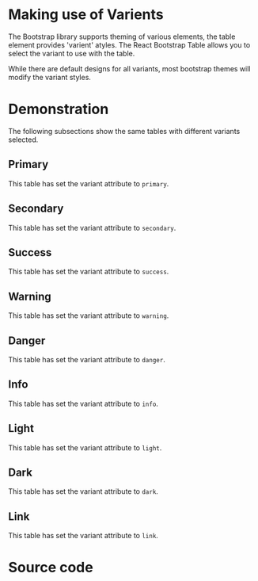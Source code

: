 

<Meta name='Table Varients' of={TableSyleVarientStories} />

# Making use of Varients

The Bootstrap library supports theming of various elements, the table element provides 'varient' atyles. The React Bootstrap Table allows you to select the variant to use with the table.

While there are default designs for all variants, most bootstrap themes will modify the variant styles.

# Demonstration

The following subsections show the same tables with different variants selected.

## Primary

This table has set the variant attribute to `primary`.

<Canvas of={TableSyleVarientStories.PrimaryVarient} />

## Secondary

This table has set the variant attribute to `secondary`.

<Canvas of={TableSyleVarientStories.SecondaryVarient} />

## Success

This table has set the variant attribute to `success`.

<Canvas of={TableSyleVarientStories.SuccessVarient} />

## Warning

This table has set the variant attribute to `warning`.

<Canvas of={TableSyleVarientStories.WarningVarient} />

## Danger

This table has set the variant attribute to `danger`.

<Canvas of={TableSyleVarientStories.DangerVarient} />

## Info

This table has set the variant attribute to `info`.

<Canvas of={TableSyleVarientStories.InfoVarient} />

## Light

This table has set the variant attribute to `light`.

<Canvas of={TableSyleVarientStories.LightVarient} />

## Dark

This table has set the variant attribute to `dark`.

<Canvas of={TableSyleVarientStories.DarkVarient} />

## Link

This table has set the variant attribute to `link`.

<Canvas of={TableSyleVarientStories.LinkVarient} />

# Source code

```ts
/**
 * Simple Data type used within the various storybook stories to test out the functionality embedded within the React Bootstrap Table.
 */
export type SimpleDataType = {
  firstName: string;
  surname: string;
  age: number;
};

const AccessorFNExamplesComponent: FC<SimpleDataType[]> = (tableData) => {

  /**
   * This provides a definition for the columns in the table, in this example we are concatinating two data fields
   * to provide a result for a single column.
   */
  const SimpleColumnDefs: RBTColumnDefs<SimpleDataType>[] = [
    {
      id: 'firstName',
      header: 'Full Name',
    },
    {
      id: 'age',
      header: 'Age',
    },
  ];

  // Generates an instance of the table supplies our column definitions and the test data
  return (<RBTable  columns={ SimpleColumnDefs }, data={tableData} variant={primary} />);
};

```
